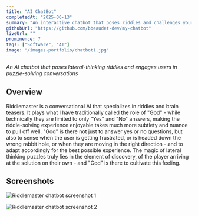 ```yaml
---
title: "AI ChatBot"
completedAt: "2025-06-13"
summary: "An interactive chatbot that poses riddles and challenges your lateral thinking skills"
githubUrl: "https://github.com/bbeaudet-dev/my-chatbot"
liveUrl: ""
prominence: 7
tags: ["Software", "AI"]
image: "/images-portfolio/chatbot1.jpg"
---
```


_An AI chatbot that poses lateral-thinking riddles and engages users in puzzle-solving conversations_

## Overview

Riddlemaster is a conversational AI that specializes in riddles and brain teasers. It plays what I have traditionally called the role of "God" - while technically they are limited to only "Yes" and "No" answers, making the riddle-solving experience enjoyable takes much more subtlety and nuance to pull off well. "God" is there not just to answer yes or no questions, but also to sense when the user is getting frustrated, or is headed down the wrong rabbit hole, or when they are moving in the right direction - and to adapt accordingly for the best possible experience. The magic of lateral thinking puzzles truly lies in the element of discovery, of the player arriving at the solution on their own - and "God" is there to cultivate this feeling.

## Screenshots

<Image
  src="/images-portfolio/chatbot1.jpg"
  alt="Riddlemaster chatbot screenshot 1"
  width={800}
  height={600}
  className="rounded-lg my-4"
/>

<Image
  src="/images-portfolio/chatbot2.jpg"
  alt="Riddlemaster chatbot screenshot 2"
  width={800}
  height={600}
  className="rounded-lg my-4"
/>
